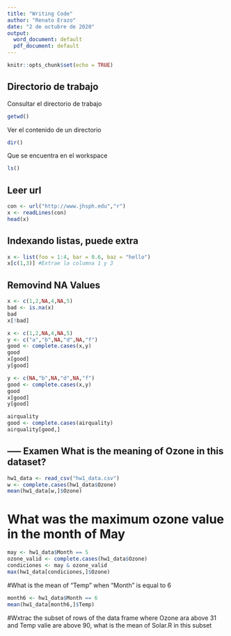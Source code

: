 ```yaml
---
title: "Writing Code"
author: "Renato Erazo"
date: "2 de octubre de 2020"
output:
  word_document: default
  pdf_document: default
---
```


```r
knitr::opts_chunk$set(echo = TRUE)
```

## Directorio de trabajo

Consultar el directorio de trabajo
```r
getwd()
```
Ver el contenido de un directorio
```r
dir()
```
Que se encuentra en el workspace
```r
ls()
```

##  Leer url

```r
con <- url("http://www.jhsph.edu","r")
x <- readLines(con)
head(x)
```
## Indexando listas, puede extra
```r
x <- list(foo = 1:4, bar = 0.6, baz = "hello")
x[c(1,3)] #Extrae la columna 1 y 3
```
## Removind NA Values
```r
x <- c(1,2,NA,4,NA,5)
bad <- is.na(x)
bad
x[!bad]
```
```r
x <- c(1,2,NA,4,NA,5)
y <- c("a","b",NA,"d",NA,"f")
good <- complete.cases(x,y)
good
x[good]
y[good]

y <- c(NA,"b",NA,"d",NA,"f")
good <- complete.cases(x,y)
good
x[good]
y[good]
```

```r
airquality
good <- complete.cases(airquality)
airquality[good,]
```
## ----- Examen What is the meaning of Ozone in this dataset?
```r
hw1_data <- read_csv("hw1_data.csv")
w <- complete.cases(hw1_data$Ozone)
mean(hw1_data[w,]$Ozone)
```
# What was the maximum ozone value in the month of May
```r
may <- hw1_data$Month == 5
ozone_valid <- complete.cases(hw1_data$Ozone)
condiciones <- may & ozone_valid
max(hw1_data[condiciones,]$Ozone)
```
#What is the mean of "Temp" when "Month" is equal to 6
```r
month6 <- hw1_data$Month == 6
mean(hw1_data[month6,]$Temp)
```
#Wxtrac the subset of rows of the data frame where Ozone ara above 31 and Temp valie are above 90, what is the mean of Solar.R in this subset
```r

```

